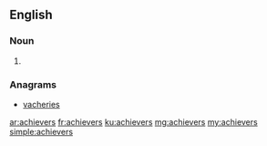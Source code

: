 ==English==

===Noun===
{{head|en|plural}}

# {{plural of|achiever|lang=en|nocat=1}}

===Anagrams===
* [[vacheries#English|vacheries]]

[[ar:achievers]]
[[fr:achievers]]
[[ku:achievers]]
[[mg:achievers]]
[[my:achievers]]
[[simple:achievers]]